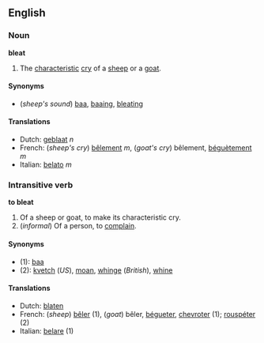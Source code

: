 ==English==
===Noun===
'''bleat'''

#The [[characteristic]] [[cry]] of a [[sheep]] or a [[goat]].

====Synonyms====
*(''sheep's sound'') [[baa]], [[baaing]], [[bleating]]

====Translations====
*Dutch: [[geblaat]] ''n''
*French: (''sheep's cry'') [[bêlement]] ''m'', (''goat's cry'') bêlement, [[béguètement]] ''m''
*Italian: [[belato]] ''m''

===Intransitive verb===
'''to bleat'''

#Of a sheep or goat, to make its characteristic cry.
#(''informal'') Of a person, to [[complain]].

====Synonyms====
*(1): [[baa]]
*(2): [[kvetch]] (''US''), [[moan]], [[whinge]] (''British''), [[whine]]

====Translations====
*Dutch: [[blaten]]
*French: (''sheep'') [[bêler]] (1), (''goat'') bêler, [[bégueter]], [[chevroter]] (1); [[rouspéter]] (2)
*Italian: [[belare]] (1)